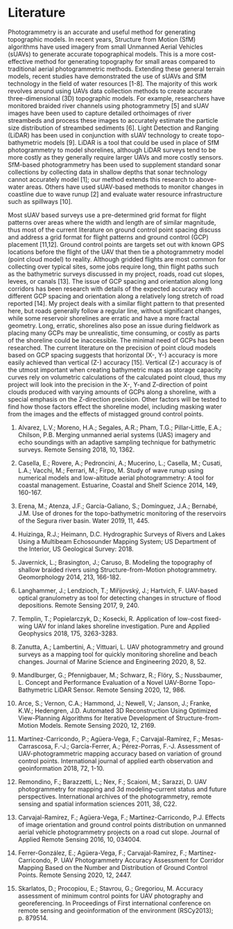 # Literature {#intro}

Photogrammetry is an accurate and useful method for generating topographic models. In recent years, Structure from Motion (SfM) algorithms have used imagery from small Unmanned Aerial Vehicles (sUAVs) to generate accurate topographical models. This is a more cost-effective method for generating topography for small areas compared to traditional aerial photogrammetric methods. Extending these general terrain models, recent studies have demonstrated the use of sUAVs and SfM technology in the field of water resources [1-8]. The majority of this work revolves around using UAVs data collection methods to create accurate three-dimensional (3D) topographic models. For example, researchers have monitored braided river channels using photogrammetry [5] and sUAV images have been used to capture detailed orthoimages of river streambeds and process these images to accurately estimate the particle size distribution of streambed sediments [6]. Light Detection and Ranging (LiDAR) has been used in conjunction with sUAV technology to create topo-bathymetric models [9]. LiDAR is a tool that could be used in place of SfM photogrammetry to model shorelines, although LiDAR surveys tend to be more costly as they generally require larger UAVs and more costly sensors. SfM-based photogrammetry has been used to supplement standard sonar collections by collecting data in shallow depths that sonar technology cannot accurately model [1]; our method extends this research to above-water areas. Others have used sUAV-based methods to monitor changes in coastline due to wave runup [2] and evaluate water resource infrastructure such as spillways [10]. 

Most sUAV based surveys use a pre-determined grid format for flight patterns over areas where the width and length are of similar magnitude, thus most of the current literature on ground control point spacing discuss and address a grid format for flight patterns and ground control (GCP) placement [11,12]. Ground control points are targets set out with known GPS locations before the flight of the UAV that then tie a photogrammetry model (point cloud model) to reality. Although gridded flights are most common for collecting over typical sites, some jobs require long, thin flight paths such as the bathymetric surveys discussed in my project, roads, road cut slopes, levees, or canals [13]. The issue of GCP spacing and orientation along long corridors has been research with details of the expected accuracy with different GCP spacing and orientation along a relatively long stretch of road reported [14]. My project deals with a similar flight pattern to that presented here, but roads generally follow a regular line, without significant changes, while some reservoir shorelines are erratic and have a more fractal geometry. Long, erratic, shorelines also pose an issue during fieldwork as placing many GCPs may be unrealistic, time consuming, or costly as parts of the shoreline could be inaccessible. The minimal need of GCPs has been researched. The current literature on the precision of point cloud models based on GCP spacing suggests that horizontal (X-, Y-) accuracy is more easily achieved than vertical (Z-) accuracy [15]. Vertical (Z-) accuracy is of the utmost important when creating bathymetric maps as storage capacity curves rely on volumetric calculations of the calculated point cloud, thus my project will look into the precision in the X-, Y-and Z-direction of point clouds produced with varying amounts of GCPs along a shoreline, with a special emphasis on the Z-direction precision. Other factors will be tested to find how those factors effect the shoreline model, including masking water from the images and the effects of mistagged ground control points.

1. Alvarez, L.V.; Moreno, H.A.; Segales, A.R.; Pham, T.G.; Pillar-Little, E.A.; Chilson, P.B. Merging unmanned aerial systems (UAS) imagery and echo soundings with an adaptive sampling technique for bathymetric surveys. Remote Sensing 2018, 10, 1362. 

2. Casella, E.; Rovere, A.; Pedroncini, A.; Mucerino, L.; Casella, M.; Cusati, L.A.; Vacchi, M.; Ferrari, M.; Firpo, M. Study of wave runup using numerical models and low-altitude aerial photogrammetry: A tool for coastal management. Estuarine, Coastal and Shelf Science 2014, 149, 160-167. 

3. Erena, M.; Atenza, J.F.; García-Galiano, S.; Domínguez, J.A.; Bernabé, J.M. Use of drones for the topo-bathymetric monitoring of the reservoirs of the Segura river basin. Water 2019, 11, 445. 

4. Huizinga, R.J.; Heimann, D.C. Hydrographic Surveys of Rivers and Lakes Using a Multibeam Echosounder Mapping System; US Department of the Interior, US Geological Survey: 2018. 

5. Javernick, L.; Brasington, J.; Caruso, B. Modeling the topography of shallow braided rivers using Structure-from-Motion photogrammetry. Geomorphology 2014, 213, 166-182. 

6. Langhammer, J.; Lendzioch, T.; Miřijovský, J.; Hartvich, F. UAV-based optical granulometry as tool for detecting changes in structure of flood depositions. Remote Sensing 2017, 9, 240. 

7. Templin, T.; Popielarczyk, D.; Kosecki, R. Application of low-cost fixed-wing UAV for inland lakes shoreline investigation. Pure and Applied Geophysics 2018, 175, 3263-3283. 

8. Zanutta, A.; Lambertini, A.; Vittuari, L. UAV photogrammetry and ground surveys as a mapping tool for quickly monitoring shoreline and beach changes. Journal of Marine Science and Engineering 2020, 8, 52. 

9. Mandlburger, G.; Pfennigbauer, M.; Schwarz, R.; Flöry, S.; Nussbaumer, L. Concept and Performance Evaluation of a Novel UAV-Borne Topo-Bathymetric LiDAR Sensor. Remote Sensing 2020, 12, 986. 

10. Arce, S.; Vernon, C.A.; Hammond, J.; Newell, V.; Janson, J.; Franke, K.W.; Hedengren, J.D. Automated 3D Reconstruction Using Optimized View-Planning Algorithms for Iterative Development of Structure-from-Motion Models. Remote Sensing 2020, 12, 2169. 

11. Martínez-Carricondo, P.; Agüera-Vega, F.; Carvajal-Ramírez, F.; Mesas-Carrascosa, F.-J.; García-Ferrer, A.; Pérez-Porras, F.-J. Assessment of UAV-photogrammetric mapping accuracy based on variation of ground control points. International journal of applied earth observation and geoinformation 2018, 72, 1-10. 

12. Remondino, F.; Barazzetti, L.; Nex, F.; Scaioni, M.; Sarazzi, D. UAV photogrammetry for mapping and 3d modeling–current status and future perspectives. International archives of the photogrammetry, remote sensing and spatial information sciences 2011, 38, C22. 

13. Carvajal-Ramírez, F.; Agüera-Vega, F.; Martínez-Carricondo, P.J. Effects of image orientation and ground control points distribution on unmanned aerial vehicle photogrammetry projects on a road cut slope. Journal of Applied Remote Sensing 2016, 10, 034004. 

14. Ferrer-González, E.; Agüera-Vega, F.; Carvajal-Ramírez, F.; Martínez-Carricondo, P. UAV Photogrammetry Accuracy Assessment for Corridor Mapping Based on the Number and Distribution of Ground Control Points. Remote Sensing 2020, 12, 2447. 

15. Skarlatos, D.; Procopiou, E.; Stavrou, G.; Gregoriou, M. Accuracy assessment of minimum control points for UAV photography and georeferencing. In Proceedings of First international conference on remote sensing and geoinformation of the environment (RSCy2013); p. 879514. 
